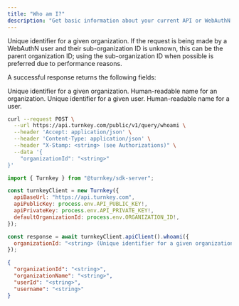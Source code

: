 ```yaml
---
title: "Who am I?"
description: "Get basic information about your current API or WebAuthN user and their organization. Affords sub-organization look ups via parent organization for WebAuthN or API key users."
---
```



<EndpointPath type="query" path="whoami" />

<Authorizations />

<H3Bordered text="Body" />

<ParamField body="organizationId" type="string" required={true}>

Unique identifier for a given organization. If the request is being made by a WebAuthN user and their sub-organization ID is unknown, this can be the parent organization ID; using the sub-organization ID when possible is preferred due to performance reasons.
</ParamField>


<H3Bordered text="Response" />
A successful response returns the following fields:

<ResponseField name="organizationId" type="string" required={true}>Unique identifier for a given organization.</ResponseField>
<ResponseField name="organizationName" type="string" required={true}>Human-readable name for an organization.</ResponseField>
<ResponseField name="userId" type="string" required={true}>Unique identifier for a given user.</ResponseField>
<ResponseField name="username" type="string" required={true}>Human-readable name for a user.</ResponseField>

<RequestExample>

```bash title="cURL"
curl --request POST \
  --url https://api.turnkey.com/public/v1/query/whoami \
  --header 'Accept: application/json' \
  --header 'Content-Type: application/json' \
  --header "X-Stamp: <string> (see Authorizations)" \
  --data '{
    "organizationId": "<string>"
}'
```

```javascript title="JavaScript"
import { Turnkey } from "@turnkey/sdk-server";

const turnkeyClient = new Turnkey({
  apiBaseUrl: "https://api.turnkey.com",
  apiPublicKey: process.env.API_PUBLIC_KEY!,
  apiPrivateKey: process.env.API_PRIVATE_KEY!,
  defaultOrganizationId: process.env.ORGANIZATION_ID!,
});

const response = await turnkeyClient.apiClient().whoami({
  organizationId: "<string> (Unique identifier for a given organization. If the request is being made by a WebAuthN user and their sub-organization ID is unknown, this can be the parent organization ID; using the sub-organization ID when possible is preferred due to performance reasons.)"
});
```

</RequestExample>

<ResponseExample>

```json 200
{
  "organizationId": "<string>",
  "organizationName": "<string>",
  "userId": "<string>",
  "username": "<string>"
}
```

</ResponseExample>
